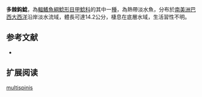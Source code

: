 {{Speciesbox
| name = 多棘鈎鯰
| image = 
| image_width = 250px
| image_caption = 
| status = NE
| status_system = IUCN3.1
| genus = Ancistrus
| species = multispinis
| authority = {{le|查爾斯·塔特·里根|Charles Tate Regan|Regan}}, 1912
| synonyms = *''Xenocara multispinis '',Regan, 1912 
*''Ancistrus multispinus '',Regan, 1912 
*''Hemiancistrus albocinctus'' ,Ahl, 1936 
*''Peckoltia albocincta '', Ahl, 1936 
}}

'''多棘鈎鯰'''，為[[輻鰭魚綱|輻鰭魚綱]][[鯰形目|鯰形目]][[甲鯰科|甲鯰科]]的其中一[[種|種]]，為熱帶淡水魚，分布於[[南美洲|南美洲]][[巴西|巴西]][[大西洋|大西洋]]沿岸淡水流域，體長可達14.2公分，棲息在底層水域，生活習性不明。

==参考文献==
*{{FishBase_species|genus=Ancistrus|species=multispinis|year=2014|month=11}}

== 扩展阅读 ==
{{refbegin}}
{{wikispecies-inline|Ancistrus multispinis|多棘鈎鯰}}
{{refend}}
{{Taxonbar|from=Q6431368}}

[[Category:鈎鯰屬|multispinis]]
